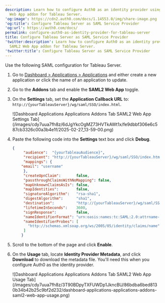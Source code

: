 ```yaml
---
description: Learn how to configure Auth0 as an identity provider using SAML2
  Web App addon for Tableau Server.
'og:image': https://cdn2.auth0.com/docs/1.14553.0/img/share-image.png
'og:title': Configure Tableau Server as SAML Service Provider
'og:url': https://auth0.com/docs/
permalink: configure-auth0-as-identity-provider-for-tableau-server
title: Configure Tableau Server as SAML Service Provider
'twitter:description': Learn how to configure Auth0 as an identity provider using
  SAML2 Web App addon for Tableau Server.
'twitter:title': Configure Tableau Server as SAML Service Provider
---
```

Use the following <Tooltip tip="Security Assertion Markup Language (SAML): Standardized protocol allowing two parties to exchange authentication information without a password." cta="View Glossary" href="/glossary?term=SAML">SAML</Tooltip> configuration for Tableau Server.

1. Go to [Dashboard > Applications > Applications](https://manage.auth0.com/#/applications) and either create a new application or click the name of an application to update.
2. Go to the **Addons** tab and enable the **SAML2 Web App** toggle.
3. On the **Settings** tab, set the **Application Callback URL** to: `http://{yourTableauServer}/wg/saml/SSO/index.html`.

   <Frame>![Dashboard Applications Applications Addons Tab SAML2 Web App Settings Tab](/images/cdy7uua7fh8z/6dJgYkcOgMZ73HVTkAWt1x/fe9dbbf306e6c587cb3326c00a3b4e1f/2025-02-27_13-59-00.png)</Frame>
4. Paste the following code into the **Settings** text box and click **Debug**.

   ```json lines
   {
        "audience":  "{yourTableauAudience}",
        "recipient": "http://{yourTableauServer}/wg/saml/SSO/index.html",
        "mappings": {
       "email": "username"
        },
        "createUpnClaim":       false,
        "passthroughClaimsWithNoMapping": false,
        "mapUnknownClaimsAsIs": false,
        "mapIdentities":        false,
        "signatureAlgorithm":   "rsa-sha1",
        "digestAlgorithm":      "sha1",
        "destination":          "http://{yourTableauServer}/wg/saml/SSO/index.html",
        "lifetimeInSeconds":    3600,
        "signResponse":         false,
        "nameIdentifierFormat": "urn:oasis:names:tc:SAML:2.0:attrname-format:basic",
        "nameIdentifierProbes": [
          "http://schemas.xmlsoap.org/ws/2005/05/identity/claims/name"
        ]
       }
   ```


   

   
5. Scroll to the bottom of the page and click **Enable**.
6. On the **Usage** tab, locate **Identity Provider Metadata**, and click **Download** to download the metadata file. You'll need this when you configure Auth0 as the identity provider.

   <Frame>![Dashboard Applications Applications Addons Tab SAML2 Web App Usage Tab](/images/cdy7uua7fh8z/3T90BDpyTXFUWDp1JkncBU/86bdba6bed8130b34b42b25c9bf2d232/dashboard-applications-applications-addons-saml2-web-app-usage.png)</Frame>